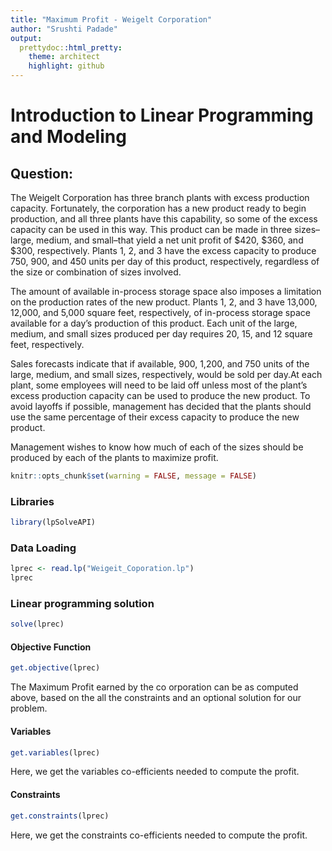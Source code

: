---
title: "Maximum Profit - Weigelt Corporation"
author: "Srushti Padade"
output:
  prettydoc::html_pretty:
    theme: architect
    highlight: github
---
# Introduction to Linear Programming and Modeling

## Question:

The Weigelt Corporation has three branch plants with excess production capacity. Fortunately, the corporation has a new product ready to begin production, and all three plants have this capability, so some of the excess capacity can be used in this way. This product can be made in three sizes--large, medium, and small--that yield a net unit profit of $420, $360, and $300, respectively. Plants 1, 2, and 3 have the excess capacity to produce 750, 900, and 450 units per day of this product, respectively, regardless of the size or combination of sizes involved.

The amount of available in-process storage space also imposes a limitation on the production rates of the new product. Plants 1, 2, and 3 have 13,000, 12,000, and 5,000 square feet, respectively, of in-process storage space available for a day's production of this product. Each unit of the large, medium, and small sizes produced per day requires 20, 15, and 12 square feet, respectively.

Sales forecasts indicate that if available, 900, 1,200, and 750 units of the large, medium, and small sizes, respectively, would be sold per day.At each plant, some employees will need to be laid off unless most of the plant's excess production capacity can be used to produce the new product. To avoid layoffs if possible, management has decided that the plants should use the same percentage of their excess capacity to produce the new product.

Management wishes to know how much of each of the sizes should be produced by each of the plants to maximize profit.

```{r setup, include=FALSE}
knitr::opts_chunk$set(warning = FALSE, message = FALSE)
```

### Libraries

```{r}
library(lpSolveAPI)

```

### Data Loading

```{r}
lprec <- read.lp("Weigeit_Coporation.lp")
lprec
```

### Linear programming solution

```{r}
solve(lprec)
```

#### Objective Function

```{r}
get.objective(lprec)
```

The Maximum Profit earned by the co orporation can be as computed above, based on the all the constraints and an optional solution for our problem.

#### Variables

```{r}
get.variables(lprec)
```

Here, we get the variables co-efficients needed to compute the profit.

#### Constraints

```{r}
get.constraints(lprec)
```

Here, we get the constraints co-efficients needed to compute the profit.
